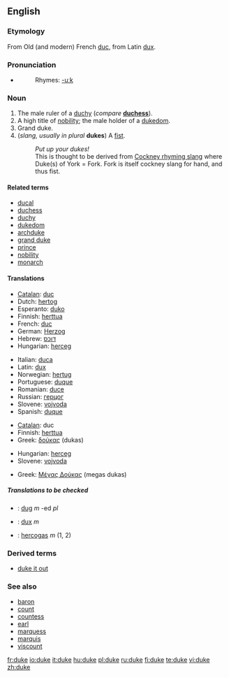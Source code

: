 {{see|Duke}}
==English==

===Etymology===
From Old (and modern) French [[duc]], from Latin [[dux]].

===Pronunciation===
{{IPA|/dju:k/ (''Commonwealth''), /du:k/ (''US'')}}
*{{audio|en-us-duke.ogg|Audio (US)}}
*:Rhymes: [[Rhymes:English:-uːk|-uːk]]

===Noun===
{{en-noun}}

# The male ruler of a [[duchy]] (''compare'' '''[[duchess]]''').
# A high title of [[nobility]]; the male holder of a [[dukedom]].
# Grand duke.
# (''slang, usually in plural'' '''dukes''') A [[fist]].
#:''Put up your dukes!''
#:This is thought to be derived from [[Wikipedia:Cockney rhyming slang|Cockney rhyming slang]] where Duke(s) of York = Fork. Fork is itself cockney slang for hand, and thus fist.
{{wikipedia}}

====Related terms====
*[[ducal]]
*[[duchess]]
*[[duchy]]
*[[dukedom]]
*[[archduke]]
*[[grand duke]]
*[[prince]]
*[[nobility]]
*[[monarch]]

====Translations====

{{trans-top|male ruler of a duchy}}
*[[Catalan]]: [[duc]] {{m}}
*Dutch: [[hertog]] {{m}}
*Esperanto: [[duko]]
*Finnish: [[herttua]]
*French: [[duc]] {{m}}
*German: [[Herzog]] {{m}}
*Hebrew: [[דוכס]]
*Hungarian: [[herceg]]
{{trans-mid}}
*Italian: [[duca]] {{m}}
*Latin: [[dux]] {{m}}
*Norwegian: [[hertug]]
*Portuguese: [[duque]] {{m}}
*Romanian: [[duce]] {{m}}
*Russian: [[герцог]] {{m}}
*Slovene: [[vojvoda]] {{m}}
*Spanish: [[duque]] {{m}}

{{trans-bottom}}

{{trans-top|male holder of a dukedom}}
*[[Catalan]]: duc
*Finnish: [[herttua]]
*Greek: [[δούκας]] (dukas)
{{trans-mid}}
*Hungarian: [[herceg]]
*Slovene: [[vojvoda]] {{m}}
{{trans-bottom}}

{{trans-top|Grand duke}}
*Greek: [[Μέγας Δούκας]] (megas dukas) {{m}}
{{trans-mid}}
{{trans-bottom}}

{{trans-top|slang: fist}}
{{trans-mid}}
{{trans-bottom}}

=====Translations to be checked=====
<!--Remove this section once all of the translations below have been moved into the tables above.-->
{{checktrans}}

*{{ttbc|Breton}}: [[dug]] ''m'' -ed ''pl''
*{{ttbc|Latin}}: [[dux]] ''m''
*{{ttbc|Lithuanian}}: [[hercogas]] ''m'' (1, 2)

===Derived terms===
*[[duke it out]]

===See also===
*[[baron]]
*[[count]]
*[[countess]]
*[[earl]]
*[[marquess]]
*[[marquis]]
*[[viscount]]

[[fr:duke]]
[[io:duke]]
[[it:duke]]
[[hu:duke]]
[[pl:duke]]
[[ru:duke]]
[[fi:duke]]
[[te:duke]]
[[vi:duke]]
[[zh:duke]]